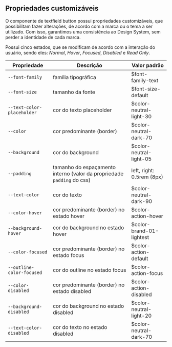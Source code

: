 ## Propriedades customizáveis

O componente de textfield button possui propriedades customizáveis, que possibilitam fazer alterações, de acordo com a marca ou o tema a ser utilizado. Com isso, garantimos uma consistência ao Design System, sem perder a identidade de cada marca.

Possui cinco estados, que se modificam de acordo com a interação do usuário, sendo eles: _Normal_, _Hover_, _Focused_, _Disabled_ e _Read Only_.

| Propriedade                | Descrição                                                              | Valor padrão              |
| -------------------------- | ---------------------------------------------------------------------- | ------------------------- |
| `--font-family`            | família tipográfica                                                    | $font-family-text         |
| `--font-size`              | tamanho da fonte                                                       | $font-size-default        |
| `--text-color-placeholder` | cor do texto placeholder                                               | $color-neutral-light-30   |
| `--color`                  | cor predominante (border)                                              | $color-neutral-dark-70    |
| `--background`             | cor do background                                                      | $color-neutral-light-05   |
| `--padding`                | tamanho do espaçamento interno (valor da propriedade `padding` do css) | left, right: 0.5rem (8px) |
| `--text-color`             | cor do texto                                                           | $color-neutral-dark-90    |
| `--color-hover`            | cor predominante (border) no estado hover                              | $color-action-hover       |
| `--background-hover`       | cor do background no estado hover                                      | $color-brand-01-lightest  |
| `--color-focused`          | cor predominante (border) no estado focus                              | $color-action-default     |
| `--outline-color-focused`  | cor do outline no estado focus                                         | $color-action-focus       |
| `--color-disabled`         | cor predominante (border) no estado disabled                           | $color-action-disabled    |
| `--background-disabled`    | cor do background no estado disabled                                   | $color-neutral-light-20   |
| `--text-color-disabled`    | cor do texto no estado disabled                                        | $color-neutral-dark-70    |
